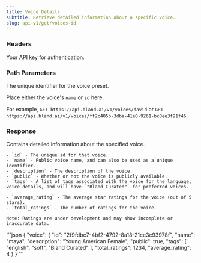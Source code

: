 ```yaml
---
title: Voice Details
subtitle: Retrieve detailed information about a specific voice.
slug: api-v1/get/voices-id
---
```



### Headers

<ParamField header="authorization" type="string" required>
  Your API key for authentication.
</ParamField>

### Path Parameters

<ParamField path="id" type="string" required>
  The unique identifier for the voice preset.

Place either the voice's `name` or `id` here.

For example, `GET https://api.bland.ai/v1/voices/david` or `GET https://api.bland.ai/v1/voices/ff2c405b-3dba-41e0-9261-bc8ee3f91f46`.

</ParamField>

### Response

<ResponseField type="object" name="voice">
    Contains detailed information about the specified voice.
    
    - `id` - The unique id for that voice.
    - `name` - Public voice name, and can also be used as a unique identifier.
    - `description` - The description of the voice.
    - `public` - Whether or not the voice is publicly available.
    - `tags` - A list of tags associated with the voice for the language, voice details, and will have `"Bland Curated"` for preferred voices.

    - `average_rating` - The average star ratings for the voice (out of 5 stars).
    - `total_ratings` - The number of ratings for the voice.

    Note: Ratings are under development and may show incomplete or inaccurate data.

</ResponseField>

<ResponseExample>
```json
{
    "voice": {
        "id": "2f9fdbc7-4bf2-4792-8a18-21ce3c93978f",
        "name": "maya",
        "description": "Young American Female",
        "public": true,
        "tags": [
            "english",
            "soft",
            "Bland Curated"
        ],
        "total_ratings": 1234,
        "average_rating": 4
    }
}
```
</ResponseExample>
